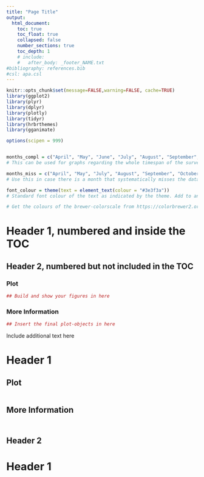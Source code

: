 ```yaml
---
title: "Page Title"
output:
  html_document:
    toc: true
    toc_float: true
    collapsed: false
    number_sections: true
    toc_depth: 1
    # include:
    #   after_body: _footer_NAME.txt
#bibliography: references.bib
#csl: apa.csl
---
```

<style type="text/css">
  a {
    color: #3182bd;
    background-color: transparent;
    text-decoration: none;
  }
</style>


```r
knitr::opts_chunk$set(message=FALSE,warning=FALSE, cache=TRUE)
library(ggplot2)
library(plyr)
library(dplyr)
library(plotly)
library(tidyr)
library(hrbrthemes)
library(gganimate)

options(scipen = 999)


months_compl = c("April", "May", "June", "July", "August", "September", "October", "November")
# This can be used for graphs regarding the whole timespan of the survey. Just add more months as new waves of Data are collected!

months_miss = c("April", "May", "July", "August", "September", "October", "November") 
# Use this in case there is a month that systematically misses the data needed

font_colour = theme(text = element_text(colour = "#3e3f3a")) 
# Standard font colour of the text as indicated by the theme. Add to any gg plot to make all text in it the same colour as the "normal" body-text. MAY OVERRIDE POTENTIAL INTENDED FONTCOLOURS IN INDIVIDUAL PLOTS 

# Get the colours of the brewer-colorscale from https://colorbrewer2.org/#type=sequential&scheme=Blues&n=5

```


# Header 1, numbered and inside the TOC

## Header 2, numbered but not included in the TOC {.tabset .tabset-fade}

### Plot {-}

```r

## Build and show your figures in here

```

### More Information {-}
```r

## Insert the final plot-objects in here

```

Include additional text here  
<!-- end tabset -->  


# Header 1 {.tabset .tabset-fade}

## Plot {-}

```r


```

## More Information {-} 

```r


```

# {.unnumbered .toc-ignore}

## Header 2

# Header 1
